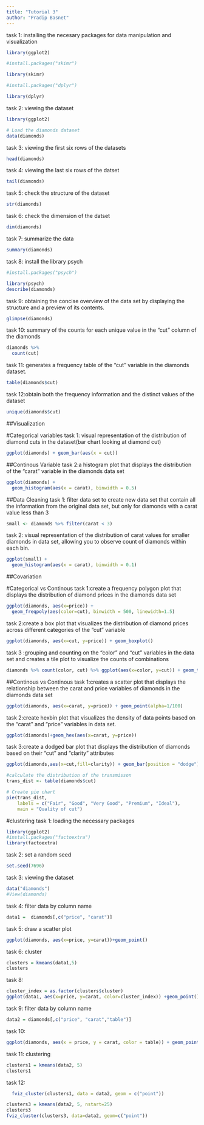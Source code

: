 ```yaml
---
title: "Tutorial 3"
author: "Pradip Basnet"
---
```


task 1: installing the necesary packages for data manipulation and visualization

```r
library(ggplot2)
```

```r
#install.packages("skimr")
```
```r
library(skimr)
```

```r
#install.packages("dplyr")
```
```r
library(dplyr)
```
task 2: viewing the dataset
```r
library(ggplot2)

# Load the diamonds dataset
data(diamonds)

```

task 3: viewing the first six rows of the datasets
```r
head(diamonds)
```
task 4: viewing the last six rows of the datset
```r
tail(diamonds)
```
task 5: check the structure of the dataset
```r
str(diamonds)
```
task 6: check the dimension of the datset
```r
dim(diamonds)
```
task 7: summarize the data
```r
summary(diamonds)
```
task 8: install the library psych
```r
#install.packages("psych")

library(psych)
describe(diamonds)
```
task 9: obtaining the concise overview of the data set by displaying the structure and a preview of its contents.
```r
glimpse(diamonds)
```
task 10: summary of the counts for each unique value in the "cut" column of the diamonds
```r
diamonds %>%
  count(cut)
```
task 11: generates a frequency table of the "cut" variable in the diamonds dataset.
```r
table(diamonds$cut)
```
task 12:obtain both the frequency information and the distinct values of the dataset
```r
unique(diamonds$cut)
```
##Visualization

#Categorical variables
task 1: visual representation of the distribution of diamond cuts in the dataset(bar chart looking at diamond cut)
```r
ggplot(diamonds) + geom_bar(aes(x = cut))
```
##Continous Variable
task 2:a histogram plot that displays the distribution of the "carat" variable in the diamonds data set
```r
ggplot(diamonds) +
  geom_histogram(aes(x = carat), binwidth = 0.5)
```
##Data Cleaning
task 1: filter data set to create new data set that contain all the information from the original data set, but only for diamonds with a carat value less than 3
```r
small <- diamonds %>% filter(carat < 3)
```

task 2: visual representation of the distribution of carat values for smaller diamonds in data set, allowing you to observe count of diamonds within each bin.
```r
ggplot(small) +
  geom_histogram(aes(x = carat), binwidth = 0.1)
```
##Covariation

#Categorical vs Continous
task 1:create a frequency polygon plot that displays the distribution of diamond prices in the diamonds data set
```r
ggplot(diamonds, aes(x=price)) +
  geom_freqpoly(aes(color=cut), binwidth = 500, linewidth=1.5)
```
task 2:create a box plot that visualizes the distribution of diamond prices across different categories of the "cut" variable
```r
ggplot(diamonds, aes(x=cut, y=price)) + geom_boxplot()
```
task 3 :grouping and counting on the "color" and "cut" variables in the data set and creates a tile plot to visualize the counts of combinations
```r
diamonds %>% count(color, cut) %>% ggplot(aes(x=color, y=cut)) + geom_tile(aes(fill=n))
```
##Continous vs Continous
task 1:creates a scatter plot that displays the relationship between the carat and price variables of diamonds in the diamonds data set
```r
ggplot(diamonds, aes(x=carat, y=price)) + geom_point(alpha=1/100)
```
task 2:create hexbin plot that visualizes the density of data points based on the "carat" and "price" variables in data set.
```r
ggplot(diamonds)+geom_hex(aes(x=carat, y=price))
```
task 3:create a dodged bar plot that displays the distribution of diamonds based on their "cut" and "clarity" attributes
```r
ggplot(diamonds,aes(x=cut,fill=clarity)) + geom_bar(position = "dodge")
```

```r
#calculate the distribution of the transmisson
trans_dist <- table(diamonds$cut)

# Create pie chart
pie(trans_dist, 
    labels = c("Fair", "Good", "Very Good", "Premium", "Ideal"), 
    main = "Quality of cut")
```
#clustering
task 1: loading the necessary packages
```r
library(ggplot2)
#install.packages("factoextra")
library(factoextra)
```
task 2: set a random seed
```r
set.seed(7696)
```


task 3: viewing the dataset 
```r
data("diamonds")
#View(diamonds)
```

task 4: filter data by column name
```r
data1 =  diamonds[,c("price", "carat")]
```

task 5: draw a scatter plot
```r
ggplot(diamonds, aes(x=price, y=carat))+geom_point()
```
task 6: cluster
```r
clusters = kmeans(data1,5)
clusters
```
task 8:
```r
cluster_index = as.factor(clusters$cluster)
ggplot(data1, aes(x=price, y=carat, color=cluster_index)) +geom_point()
```
task 9: filter data by column name
```r
data2 = diamonds[,c("price", "carat","table")]

```

task 10: 
```r
ggplot(diamonds, aes(x = price, y = carat, color = table)) + geom_point()
```
task 11: clustering
```r
clusters1 = kmeans(data2, 5)
clusters1
```
task 12:
```r
  fviz_cluster(clusters1, data = data2, geom = c("point"))
```

```r
clusters3 = kmeans(data2, 5, nstart=25)
clusters3
fviz_cluster(clusters3, data=data2, geom=c("point"))
```




 